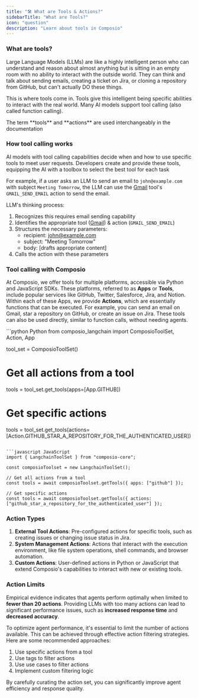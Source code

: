 ```yaml
---
title: "🛠️ What are Tools & Actions?"
sidebarTitle: "What are Tools?"
icon: "question"
description: "Learn about tools in Composio"
---
```

### What are tools?

Large Language Models (LLMs) are like a highly intelligent person who can understand and reason about almost anything but is sitting in an empty room with no ability to interact with the outside world. They can think and talk about sending emails, creating a ticket on Jira, or cloning a repository from GitHub, but can't actually DO these things. 

This is where tools come in. Tools give this intelligent being specific abilities to interact with the real world. Many AI models support tool calling (also called function calling).

<Note>
The term **tools** and **actions** are used interchangeably in the documentation 
</Note>

### How tool calling works
AI models with tool calling capabilities decide when and how to use specific tools to meet user requests. Developers create and provide these tools, equipping the AI with a toolbox to select the best tool for each task

For example, if a user asks an LLM to send an email to `john@example.com` with subject `Meeting Tomorrow`, the LLM can use the [Gmail](https://app.composio.dev/app/gmail) tool's `GMAIL_SEND_EMAIL` action to send the email.

LLM's thinking process:
1. Recognizes this requires email sending capability
2. Identifies the appropriate tool ([Gmail](https://app.composio.dev/app/gmail)) & action (`GMAIL_SEND_EMAIL`)
3. Structures the necessary parameters:
   - recipient: john@example.com
   - subject: "Meeting Tomorrow"
   - body: [drafts appropriate content]
4. Calls the action with these parameters


### Tool calling with Composio

At Composio, we offer tools for multiple platforms, accessible via Python and JavaScript SDKs. These platforms, referred to as **Apps** or **Tools**, include popular services like GitHub, Twitter, Salesforce, Jira, and Notion. Within each of these Apps, we provide **Actions**, which are essentially functions that can be executed. For example, you can send an email on Gmail, star a repository on GitHub, or create an issue on Jira. These tools can also be used directly, similar to function calls, without needing agents.

<CodeGroup>
```python Python 
from composio_langchain import ComposioToolSet, Action, App

tool_set = ComposioToolSet()

# Get all actions from a tool
tools = tool_set.get_tools(apps=[App.GITHUB])

# Get specific actions
tools = tool_set.get_tools(actions=[Action.GITHUB_STAR_A_REPOSITORY_FOR_THE_AUTHENTICATED_USER])
```

```javascript JavaScript
import { LangchainToolSet } from "composio-core";

const composioToolset = new LangchainToolSet();

// Get all actions from a tool
const tools = await composioToolset.getTools({ apps: ["github"] });

// Get specific actions
const tools = await composioToolset.getTools({ actions: ["github_star_a_repository_for_the_authenticated_user"] });
```
</CodeGroup>

### Action Types

1. **External Tool Actions**: Pre-configured actions for specific tools, such as creating issues or changing issue status in Jira.
2. **System Management Actions**: Actions that interact with the execution environment, like file system operations, shell commands, and browser automation.
3. **Custom Actions**: User-defined actions in Python or JavaScript that extend Composio's capabilities to interact with new or existing tools.

### Action Limits

Empirical evidence indicates that agents perform optimally when limited to **fewer than 20 actions**. Providing LLMs with too many actions can lead to significant performance issues, such as **increased response time** and **decreased accuracy**.

To optimize agent performance, it's essential to limit the number of actions available. This can be achieved through effective action filtering strategies. Here are some recommended approaches:

1. Use specific actions from a tool
2. Use tags to filter actions
3. Use use cases to filter actions
4. Implement custom filtering logic

By carefully curating the action set, you can significantly improve agent efficiency and response quality.
